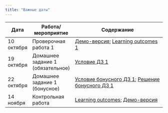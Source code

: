 ```yaml
---
title: "Важные даты"
---
```

 
Дата | Работа/мероприятие  | Содержание
-------- | -------- | --------------------------------------------------------
10 октября | Проверочная работа 1 | <a href="tvims2_test1_demo_2023.pdf" title=>Демо-версия</a>; <a href="tvims2_LO1_2023.pdf" title=>Learning outcomes 1</a>
19 октября | Домашнее задание 1 (обязательное) | <a href="tvims2_hw1_2023.pdf" title=>Условие ДЗ 1</a>
22 октября | Домашнее задание 1 (бонусное) | <a href="tvims2_hw1_bonus_2023.pdf" title=>Условие бонусного ДЗ 1</a>; <a href="tvims2_bonus1_solution_2023.pdf" title=>Решение бонусного ДЗ 1</a>
14 ноября | Контрольная работа | <a href="tvims2_midterm_LO.pdf" title=>Learning outcomes</a>; <a href="tvims2_demo_midterm_2023.pdf" title=>Демо-версия</a>
